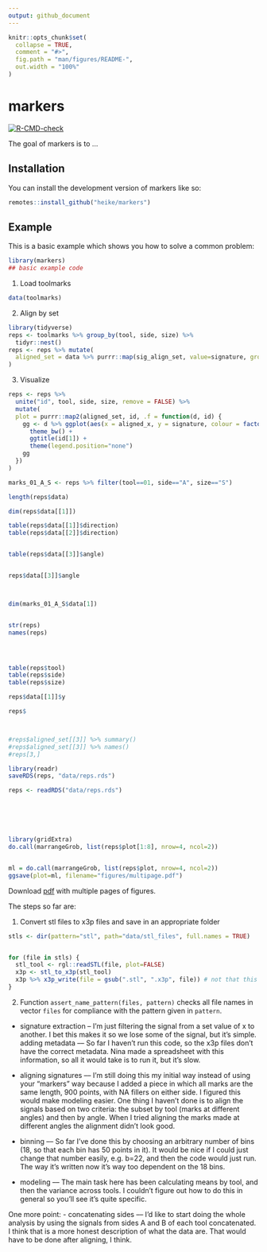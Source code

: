 ```yaml
---
output: github_document
---
```


<!-- README.md is generated from README.Rmd. Please edit that file -->

```r
knitr::opts_chunk$set(
  collapse = TRUE,
  comment = "#>",
  fig.path = "man/figures/README-",
  out.width = "100%"
)
```

# markers

<!-- badges: start -->
[![R-CMD-check](https://github.com/heike/markers/actions/workflows/R-CMD-check.yaml/badge.svg)](https://github.com/heike/markers/actions/workflows/R-CMD-check.yaml)
<!-- badges: end -->

The goal of markers is to ...

## Installation

You can install the development version of markers like so:

``` r
remotes::install_github("heike/markers")
```

## Example

This is a basic example which shows you how to solve a common problem:

```r
library(markers)
## basic example code
```


1. Load toolmarks
```r
data(toolmarks)
```

2. Align by set

```r
library(tidyverse)
reps <- toolmarks %>% group_by(tool, side, size) %>%
  tidyr::nest()
reps <- reps %>% mutate(
  aligned_set = data %>% purrr::map(sig_align_set, value=signature, group = mark, min.overlap = 500)
)
```

3. Visualize

```r
reps <- reps %>% 
  unite("id", tool, side, size, remove = FALSE) %>%
  mutate(
  plot = purrr::map2(aligned_set, id, .f = function(d, id) {
    gg <- d %>% ggplot(aes(x = aligned_x, y = signature, colour = factor(mark))) + geom_line() +
      theme_bw() + 
      ggtitle(id[1]) +
      theme(legend.position="none")
    gg
  })
)

marks_01_A_S <- reps %>% filter(tool==01, side=="A", size=="S")

length(reps$data)

dim(reps$data[[1]])

table(reps$data[[1]]$direction)
table(reps$data[[2]]$direction)


table(reps$data[[3]]$angle)


reps$data[[3]]$angle



dim(marks_01_A_S$data[1])


str(reps)
names(reps)




table(reps$tool)
table(reps$side)
table(reps$size)

reps$data[[1]]$y

reps$



#reps$aligned_set[[3]] %>% summary()
#reps$aligned_set[[3]] %>% names()
#reps[3,]

library(readr)
saveRDS(reps, "data/reps.rds")

reps <- readRDS("data/reps.rds")






library(gridExtra)
do.call(marrangeGrob, list(reps$plot[1:8], nrow=4, ncol=2))


ml = do.call(marrangeGrob, list(reps$plot, nrow=4, ncol=2))
ggsave(plot=ml, filename="figures/multipage.pdf")       
```
Download [pdf](multipage.pdf) with multiple pages of figures.

The steps so far are: 

1. Convert stl files to x3p files and save in an appropriate folder

```r
stls <- dir(pattern="stl", path="data/stl_files", full.names = TRUE)


for (file in stls) {
  stl_tool <- rgl::readSTL(file, plot=FALSE)
  x3p <- stl_to_x3p(stl_tool)
  x3p %>% x3p_write(file = gsub(".stl", ".x3p", file)) # not that this will re-name EVERY x3p by stl, i.e. no need to deal with stl_files to x3p_files separately
}
```

2. Function `assert_name_pattern(files, pattern)` checks all file names in vector `files` for compliance with the pattern given in `pattern`. 


- signature extraction – I'm just filtering the signal from a set value of x to another. I bet this makes it so we lose some of the signal, but it's simple.
adding metadata –– So far I haven't run this code, so the x3p files don't have the correct metadata. Nina made a spreadsheet with this information, so all it would take is to run it, but it's slow.



- aligning signatures –– I'm still doing this my initial way instead of using your "markers" way because I added a piece in which all marks are the same length, 900 points, with NA fillers on either side. I figured this would make modeling easier. One thing I haven't done is to align the signals based on two criteria: the subset by tool (marks at different angles) and then by angle. When I tried aligning the marks made at different angles the alignment didn't look good.
- binning –– So far I've done this by choosing an arbitrary number of bins (18, so that each bin has 50 points in it). It would be nice if I could just change that number easily, e.g. b=22, and then the code would just run. The way it's written now it's way too dependent on the 18 bins.
- modeling –– The main task here has been calculating means by tool, and then the variance across tools. I couldn't figure out how to do this in general so you'll see it's quite specific. 

One more point:
- concatenating sides –– I'd like to start doing the whole analysis by using the signals from sides A and B of each tool concatenated. I think that is a more honest description of what the data are. That would have to be done after aligning, I think. 




